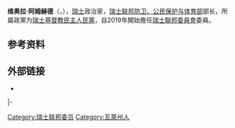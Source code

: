 {{noteTA|G1=瑞士地名}}
{{Infobox officeholder
|name         = 维奥拉·阿姆赫德<br>Viola Amherd
|image        = Viola Amherd Original (2018) (cropped).jpg
|office       = [[瑞士联邦防卫、公民保护与体育部|瑞士联邦防卫、公民保护与体育部]]部长
|term_start   = 2019年1月1日
|term_end     = 
|predecessor  = [[居伊·帕姆兰|居伊·帕姆兰]]
|successor    = 
|office1      = [[瑞士联邦委员会委员列表|瑞士联邦委员会委员]]
|term_start1  = 2019年1月1日
|term_end1    = 
|predecessor1 = [[多麗絲·洛伊特哈德|多麗絲·洛伊特哈德]]
|successor1   = 
|birth_date   = {{birth date and age|df=y|1962|06|07}}
|birth_place  = {{CHE}}[[布里格-格利斯|布里格-格利斯]]
|residence    = {{CHE}}[[布里格-格利斯|布里格-格利斯]]
|death_date   = 
|death_place  = 
|party        = [[瑞士基督教民主人民黨|瑞士基督教民主人民黨]]
}}
'''维奥拉·阿姆赫德'''（{{lang-de|Viola Amherd}}，{{bd|1962年|6月7日||}}），[[瑞士|瑞士]]政治家，[[瑞士联邦防卫、公民保护与体育部|瑞士联邦防卫、公民保护与体育部]]部长，所屬政黨为[[瑞士基督教民主人民黨|瑞士基督教民主人民黨]]，自2019年開始擔任[[瑞士聯邦委員會|瑞士聯邦委員會]]委員。

== 参考资料 ==
{{reflist}}

== 外部链接 ==
{{commons category|Viola Amherd}}
* {{official website|http://www.viola-amherd.ch/}}

{{s-start}}
{{s-off}}
{{s-bef|before=[[多麗絲·洛伊特哈德|多麗絲·洛伊特哈德]]}}
{{s-ttl|title=[[瑞士联邦委员会委员列表|瑞士联邦委员会委员]]|years=2019年至今}}
{{s-inc|rows=2}}
|-
{{s-bef|before=[[居伊·帕姆兰|居伊·帕姆兰]]}}
{{s-ttl|title=[[瑞士联邦防卫、公民保护与体育部|瑞士联邦防卫、公民保护与体育部]]部长|years=2019年至今}}
{{s-end}}
{{瑞士联邦委员}}
[[Category:瑞士联邦委员|Category:瑞士联邦委员]]
[[Category:瓦萊州人|Category:瓦萊州人]]